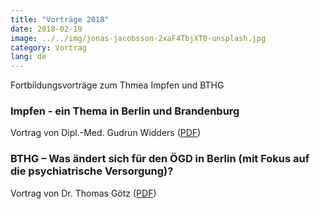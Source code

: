 ```yaml
---
title: "Vorträge 2018"
date: 2018-02-19 
image: ../../img/jonas-jacobsson-2xaF4TbjXT0-unsplash.jpg
category: Vortrag
lang: de
---
```

Fortbildungsvorträge zum Thmea Impfen und BTHG


### Impfen - ein Thema in Berlin und Brandenburg 
Vortrag von Dipl.-Med. Gudrun Widders ([PDF]())


### BTHG – Was ändert sich für den ÖGD in Berlin (mit Fokus auf die psychiatrische Versorgung)?
Vortrag von Dr. Thomas Götz ([PDF](../../documents/2018-02-19_BVO__GD-BTHG_und_O__GD_in_Berlin_short.pdf))
